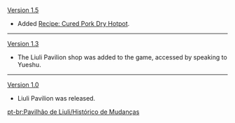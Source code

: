 {{Change History/Header}}
[[Version 1.5]]
*Added [[Recipe: Cured Pork Dry Hotpot]].
----
[[Version 1.3]]
*The Liuli Pavilion shop was added to the game, accessed by speaking to Yueshu.
----
[[Version 1.0]]
*Liuli Pavilion was released.
<noinclude>


[[pt-br:Pavilhão de Liuli/Histórico de Mudanças]]
</noinclude>